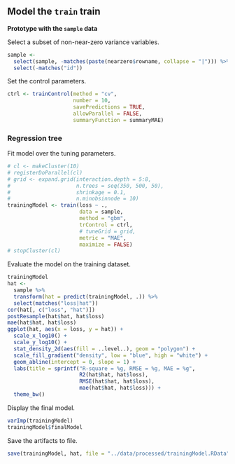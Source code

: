 ## Model the `train` train

**Prototype with the `sample` data**
 
Select a subset of non-near-zero variance variables.

```{r}
sample <-
  select(sample, -matches(paste(nearzero$rowname, collapse = "|"))) %>%
  select(-matches("id"))
```

Set the control parameters.

```{r}
ctrl <- trainControl(method = "cv",
                     number = 10,
                     savePredictions = TRUE,
                     allowParallel = FALSE,
                     summaryFunction = summaryMAE)
```


### Regression tree

Fit model over the tuning parameters.

```{r}
# cl <- makeCluster(10)
# registerDoParallel(cl)
# grid <- expand.grid(interaction.depth = 5:8, 
#                     n.trees = seq(350, 500, 50),
#                     shrinkage = 0.1,
#                     n.minobsinnode = 10)
trainingModel <- train(loss ~ .,
                       data = sample,
                       method = "gbm",
                       trControl = ctrl,
                       # tuneGrid = grid,
                       metric = "MAE",
                       maximize = FALSE)
# stopCluster(cl)
```

Evaluate the model on the training dataset.

```{r densityTraining}
trainingModel
hat <-
  sample %>%
  transform(hat = predict(trainingModel, .)) %>%
  select(matches("loss|hat"))
cor(hat[, c("loss", "hat")])
postResample(hat$hat, hat$loss)
mae(hat$hat, hat$loss)
ggplot(hat, aes(x = loss, y = hat)) +
  scale_x_log10() +
  scale_y_log10() +
  stat_density_2d(aes(fill = ..level..), geom = "polygon") +
  scale_fill_gradient("density", low = "blue", high = "white") +
  geom_abline(intercept = 0, slope = 1) +
  labs(title = sprintf("R-square = %g, RMSE = %g, MAE = %g",
                       R2(hat$hat, hat$loss),
                       RMSE(hat$hat, hat$loss),
                       mae(hat$hat, hat$loss))) +
  theme_bw()
```

Display the final model.

```{r}
varImp(trainingModel)
trainingModel$finalModel
```

Save the artifacts to file.

```{r}
save(trainingModel, hat, file = "../data/processed/trainingModel.RData")
```
